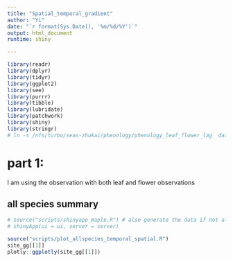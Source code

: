 ```yaml
---
title: "Spatial_temporal_gradient"
author: "Yi"
date: "`r format(Sys.Date(), '%m/%d/%Y')`"
output: html_document
runtime: shiny

---
```


```r
library(readr)
library(dplyr)
library(tidyr)
library(ggplot2)
library(see)
library(purrr)
library(tibble)
library(lubridate)
library(patchwork)
library(shiny)
library(stringr)
# ln -s /nfs/turbo/seas-zhukai/phenology/phenology_leaf_flower_lag  data
```


# part 1:

I am using the observation with both leaf and flower observations

## all species summary

```r
# source("scripts/shinyapp_maple.R") # also generate the data if not already exist
# shinyApp(ui = ui, server = server)
```

```r
source("scripts/plot_allspecies_temporal_spatial.R")
site_gg[[1]]
plotly::ggplotly(site_gg[[1]])
```




